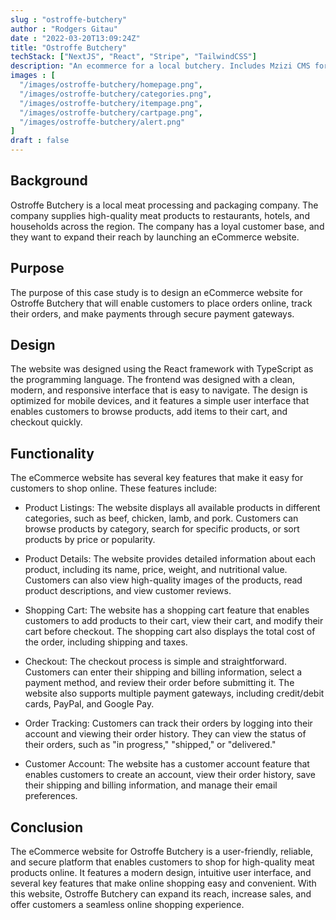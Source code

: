 ```yaml
---
slug : "ostroffe-butchery"
author : "Rodgers Gitau"
date : "2022-03-20T13:09:24Z"
title: "Ostroffe Butchery"
techStack: ["NextJS", "React", "Stripe", "TailwindCSS"]
description: "An ecommerce for a local butchery. Includes Mzizi CMS for authorized editing of products, categories & prices."
images : [
  "/images/ostroffe-butchery/homepage.png",
  "/images/ostroffe-butchery/categories.png",
  "/images/ostroffe-butchery/itempage.png",
  "/images/ostroffe-butchery/cartpage.png",
  "/images/ostroffe-butchery/alert.png"
]
draft : false
---
```


## Background

Ostroffe Butchery is a local meat processing and packaging company. The company supplies high-quality meat products to restaurants, hotels, and households across the region. The company has a loyal customer base, and they want to expand their reach by launching an eCommerce website.

## Purpose

The purpose of this case study is to design an eCommerce website for Ostroffe Butchery that will enable customers to place orders online, track their orders, and make payments through secure payment gateways.

## Design

The website was designed using the React framework with TypeScript as the programming language. The frontend was designed with a clean, modern, and responsive interface that is easy to navigate. The design is optimized for mobile devices, and it features a simple user interface that enables customers to browse products, add items to their cart, and checkout quickly.

## Functionality

The eCommerce website has several key features that make it easy for customers to shop online. These features include:

- Product Listings: The website displays all available products in different categories, such as beef, chicken, lamb, and pork. Customers can browse products by category, search for specific products, or sort products by price or popularity.

- Product Details: The website provides detailed information about each product, including its name, price, weight, and nutritional value. Customers can also view high-quality images of the products, read product descriptions, and view customer reviews.

- Shopping Cart: The website has a shopping cart feature that enables customers to add products to their cart, view their cart, and modify their cart before checkout. The shopping cart also displays the total cost of the order, including shipping and taxes.

- Checkout: The checkout process is simple and straightforward. Customers can enter their shipping and billing information, select a payment method, and review their order before submitting it. The website also supports multiple payment gateways, including credit/debit cards, PayPal, and Google Pay.

- Order Tracking: Customers can track their orders by logging into their account and viewing their order history. They can view the status of their orders, such as "in progress," "shipped," or "delivered."

- Customer Account: The website has a customer account feature that enables customers to create an account, view their order history, save their shipping and billing information, and manage their email preferences.

## Conclusion

The eCommerce website for Ostroffe Butchery is a user-friendly, reliable, and secure platform that enables customers to shop for high-quality meat products online. It features a modern design, intuitive user interface, and several key features that make online shopping easy and convenient. With this website, Ostroffe Butchery can expand its reach, increase sales, and offer customers a seamless online shopping experience.